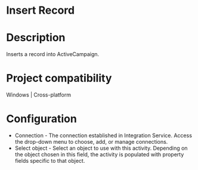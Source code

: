 ﻿# Insert Record

# Description

Inserts a record into ActiveCampaign.

# Project compatibility

Windows | Cross-platform

# Configuration

* Connection - The connection established in Integration Service. Access the drop-down menu to choose, add, or manage connections.
* Select object - Select an object to use with this activity. Depending on the object chosen in this field, the activity is populated with property fields specific to that object.
